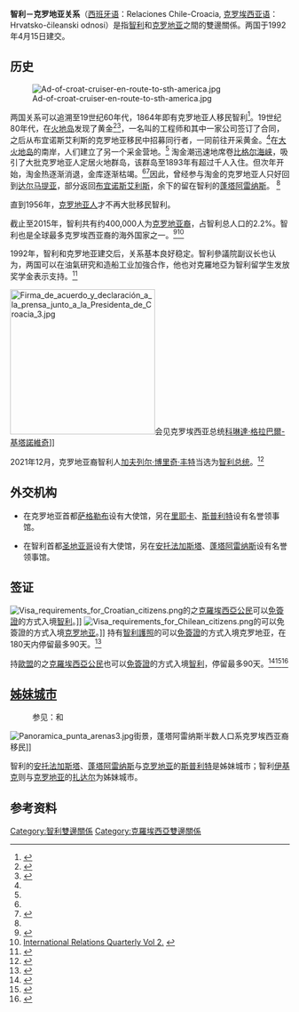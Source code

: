 {{Infobox Bilateral relations|智利－克罗地亚|智利|克罗地亚|map= Chile Croatia Locator.png|mission1=智利駐克罗地亚<br>大使館
|mission2=克罗地亚駐智利<br>大使館}}

'''智利－克罗地亚关系'''（[[西班牙语|西班牙语]]：Relaciones Chile-Croacia, [[克罗埃西亚语|克罗埃西亚语]]： Hrvatsko-čileanski odnosi）是指[[智利|智利]]和[[克罗地亚|克罗地亚]]之間的雙邊關係。两国于1992年4月15日建交。

==历史==
{{main|火地群島淘金潮}}  
[[File:Ad-of-croat-cruiser-en-route-to-sth-america.jpg|thumb]]

两国关系可以追溯至19世纪60年代，1864年即有克罗地亚人移民智利<ref name="Croacia y Chile: DUBROVNIK, EL ÚLTIMO BALUARTE">{{cite web|title=Croacia y Chile: DUBROVNIK, EL ÚLTIMO BALUARTE|publisher=hrvatskimigracije.es.tl|date=10 April 2008|url=http://hrvatskimigracije.es.tl/Croacia-y-Chile.htm?PHPSESSID=36d25ef77c698e5bfe8d0f7257c3e71c|accessdate=3 April 2009|archive-date=2020-08-07|archive-url=https://web.archive.org/web/20200807152405/https://hrvatskimigracije.es.tl/Croacia-y-Chile.htm|dead-url=no}}</ref>。19世纪80年代，{{Link-en|智利海军|Chilean Navy}}在[[火地岛|火地岛]]发现了黄金<ref name=":0">{{Cite book|title=Crónica de las Tierras del Canal Beagle|last=Mateo|first=Martinić Beroš|publisher=Editorial Francisco de Aguirre S.A.|year=1973|isbn=|location=|pages=55-65}}</ref><ref name=":2">{{Cite journal|title=SENTIDOS COLONIALES I: EL ORO Y LA VIDA SALVAJE EN TIERRA DEL FUEGO, 1880 -1914|url=https://scielo.conicyt.cl/scielo.php?script=sci_abstract&pid=S0718-22442010000200001&lng=es&nrm=iso&tlng=pt|last=Bascopé Julio|first=Joaquín|date=2010-11|journal=Magallania (Punta Arenas)|issue=2|doi=10.4067/S0718-22442010000200001|volume=38|pages=5–26|issn=0718-2244|author=|access-date=2019-01-20|archive-url=https://web.archive.org/web/20190121064822/https://scielo.conicyt.cl/scielo.php?script=sci_abstract&pid=S0718-22442010000200001&lng=es&nrm=iso&tlng=pt|archive-date=2019-01-21|dead-url=no}}</ref>，一名叫{{Link-en|朱利奥·波普尔|Julio Popper}}的工程师和其中一家公司签订了合同，之后从布宜诺斯艾利斯的克罗地亚移民中招募同行者，一同前往{{Link-en|圣塞巴斯蒂安湾|San Sebastián Bay}}开采黄金。<ref name=":0" />在[[大火地岛|大火地岛]]的南岸，人们建立了另一个采金营地。<ref name=":0" /> 淘金潮迅速地席卷[[比格尔海峡|比格尔海峡]]，吸引了大批克罗地亚人定居火地群岛，该群岛至1893年有超过千人入住。但次年开始，淘金热逐渐消退，金库逐渐枯竭。<ref name=":0" /><ref name=":1">{{Cite book|title=Crónica de las Tierras del Canal Beagle|last=Martinić Beroš|first=Mateo|publisher=|year=1973|isbn=|location=|pages=65-75}}</ref>因此，曾经参与淘金的克罗地亚人只好回到[[达尔马提亚|达尔马提亚]]，部分返回[[布宜诺斯艾利斯|布宜诺斯艾利斯]]，余下的留在智利的[[蓬塔阿雷纳斯|蓬塔阿雷纳斯]]。 <ref name=":0" />

直到1956年，[[克罗地亚人|克罗地亚人]]才不再大批移民智利。

截止至2015年，智利共有约400,000人为[[克罗地亚裔智利人|克罗地亚裔]]，占智利总人口的2.2%。智利也是全球最多克罗埃西亚裔的海外国家之一。<ref>{{Cite web |url=http://www.domovina.cl/inmigrantes-otras.php |title=La presencia croata en Chile forma parte de la historia nacional. Se calcula que actualmente la colectividad está compuesta por cerca de 400.000 mil descendientes, muchos de los cuales han contribuido destacadamente al progreso de este país que acogió a sus familias. |access-date=17 October 2013 |archive-url=https://web.archive.org/web/20150702225324/http://www.domovina.cl/inmigrantes-otras.php |archive-date=2 July 2015 |url-status=dead }}</ref><ref>[https://www.southeast-europe.org/pdf/05/DKE_05_e_m_sb.pdf International Relations Quarterly Vol 2.] {{webarchive |url=https://web.archive.org/web/20151123020435/https://www.southeast-europe.org/pdf/05/DKE_05_e_m_sb.pdf |date=23 November 2015 }}</ref>

1992年，智利和克罗地亚建交后，关系基本良好稳定。智利參議院副议长{{Link-en|巴爾多·普羅庫里察|Baldo Prokurica}}也认为，两国可以在油氣研究和造船工业加強合作，他也对克羅地亞为智利留学生发放奖学金表示支持。<ref>{{cite web |url=http://www.javno.com/en-croatia/president-mesic-receives-order-of-merit-from-chile_164808 |title=President Mesić Receives Order Of Merit From Chile |date=2008-07-16 |accessdate=2009-04-15 |work=[[HINA|HINA]] |publisher=Javno.hr |archive-url=https://archive.today/20120904184624/http://www.javno.com/en-croatia/president-mesic-receives-order-of-merit-from-chile_164808 |archive-date=2012-09-04 |url-status=dead }}</ref>

[[File:Firma_de_acuerdo_y_declaración_a_la_prensa_junto_a_la_Presidenta_de_Croacia_3.jpg|261px]]会见克罗埃西亚总统[[科琳達·格拉巴爾-基塔諾維奇|科琳達·格拉巴爾-基塔諾維奇]]]]

2021年12月，克罗地亚裔智利人[[加夫列尔·博里奇·丰特|加夫列尔·博里奇·丰特]]当选为[[智利总统|智利总统]]。<ref>{{Cite web|date=2021-12-20|title=35岁加夫列尔·博里奇赢得大选 将成为智利史上最年轻总统|url=https://world.huanqiu.com/article/463ijOb3iAA|access-date=2021-12-20|language=zh-cn|archive-date=2021-12-20|archive-url=https://web.archive.org/web/20211220033143/https://world.huanqiu.com/article/463ijOb3iAA|dead-url=no}}</ref>

==外交机构==
* {{flag|Chile}}在克罗地亚首都[[萨格勒布|萨格勒布]]设有大使馆，另在[[里耶卡|里耶卡]]、[[斯普利特|斯普利特]]设有名誉领事馆。

* {{flag|Croatia}}在智利首都[[聖地牙哥_(智利)|圣地亚哥]]设有大使馆，另在[[安托法加斯塔|安托法加斯塔]]、[[蓬塔阿雷纳斯|蓬塔阿雷纳斯]]设有名誉领事馆。

==签证==

[[File:Visa_requirements_for_Croatian_citizens.png|thumb]]的{{link-en|克羅埃西亞護照|Croatian passport}}之[[克羅埃西亞人口|克羅埃西亞公民]]可以[[簽證#签证优惠待遇|免簽證]]的方式入境[[智利|智利]]。]]
[[File:Visa_requirements_for_Chilean_citizens.png|thumb]]的{{link-en|智利人口|Demographics of Chile|智利公民}}可以免簽證的方式入境[[克罗地亚|克罗地亚]]。]]
{{see also|歐盟簽證政策|克罗地亚公民簽證要求}}
{{see also|智利簽證政策|智利公民簽證要求}}
持有[[智利護照|智利護照]]的{{link-en|智利人口|Demographics of Chile|智利公民}}可以[[簽證#签证优惠待遇|免簽證]]的方式入境克罗地亚，在180天内停留最多90天。<ref name="Schengen visa list">{{Cite web |url=http://eur-lex.europa.eu/LexUriServ/LexUriServ.do?uri=CONSLEG:2001R0539:20110111:EN:HTML |title=Consolidated version of Council regulation No. 539/2001, as of 11 January 2011 |accessdate=2020-08-28 |archive-date=2016-01-18 |archive-url=https://web.archive.org/web/20160118232230/http://eur-lex.europa.eu/LexUriServ/LexUriServ.do?uri=CONSLEG:2001R0539:20110111:EN:HTML |dead-url=no }}</ref>

持[[歐洲聯盟|歐盟]]的{{link-en|克羅埃西亞護照|Croatian passport}}之[[克羅埃西亞人口|克羅埃西亞公民]]也可以[[簽證#签证优惠待遇|免簽證]]的方式入境[[智利|智利]]，停留最多90天。<ref>{{cite web|url=http://www.minrel.gob.cl/minrel/site/artic/20080619/asocfile/20080619154024/cuadro_de_visas__web__versi__n__10_abril_2017.pdf|title=Cuadro de Visaciones|author=|date=|website=minrel.gob.cl|accessdate=9 April 2018|archive-date=2020-04-29|archive-url=https://web.archive.org/web/20200429072432/https://minrel.gob.cl/minrel/site/artic/20080619/asocfile/20080619154024/cuadro_de_visas__web__versi__n__10_abril_2017.pdf|dead-url=no}}</ref><ref name="Timatic">{{Timatic Visa Policy|country=CL|accessdate=1 April 2017}}</ref><ref>{{cite web|url=http://www.minrel.gob.cl/prontus_minrel/site/artic/20080619/pags/20080619154024.php#T6|title=Ministerio de Relaciones Exteriores de Chile|author=|date=|website=minrel.gob.cl|accessdate=9 April 2018|archive-url=https://web.archive.org/web/20171201031416/http://www.minrel.gob.cl/prontus_minrel/site/artic/20080619/pags/20080619154024.php#T6|archive-date=2017-12-01|dead-url=yes}}</ref>

==[[姊妹城市|姊妹城市]]==

:参见：{{link-es|智利友好城市或姐妹城市列表|Anexo:Ciudades hermanas en Chile}}和{{link-hr|克罗埃西亚友好城市或姐妹城市列表|Dodatak:Popis gradova prijatelja hrvatskih gradova}}

[[File:Panoramica_punta_arenas3.jpg|thumb]]街景，蓬塔阿雷纳斯半数人口系克罗埃西亚裔移民]]

智利的[[安托法加斯塔|安托法加斯塔]]、[[蓬塔阿雷纳斯|蓬塔阿雷纳斯]]与[[克罗地亚|克罗地亚]]的[[斯普利特|斯普利特]]是姊妹城市；智利[[伊基克|伊基克]]则与[[克罗地亚|克罗地亚]]的[[扎达尔|扎达尔]]为姊妹城市。
==参考资料==
{{reflist|30em}}

{{智利外交|state=autocollapse}}
{{克罗地亚外交|state=autocollapse}}
[[Category:智利雙邊關係|Category:智利雙邊關係]]
[[Category:克羅埃西亞雙邊關係|Category:克羅埃西亞雙邊關係]]